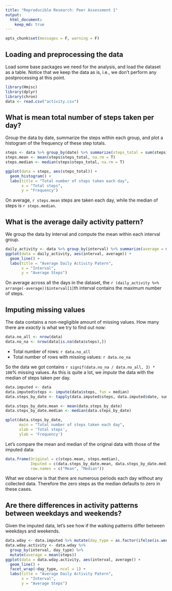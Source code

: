 ```yaml
---
title: "Reproducible Research: Peer Assessment 1"
output: 
  html_document: 
    keep_md: true 
---
```


```r
opts_chunk$set(messages = F, warning = F)
```

## Loading and preprocessing the data

Load some base packages we need for the analysis, and load the dataset as a table.
Notice that we keep the data as is, i.e., we don't perform any postprocessing at this point.

```r
library(Hmisc)
library(dplyr)
library(chron)
data <- read.csv("activity.csv")
```

## What is mean total number of steps taken per day?

Group the data by date, summarize the steps within each group,
and plot a histogram of the frequency of these step totals.

```r
steps <- data %>% group_by(date) %>% summarize(steps_total = sum(steps))
steps.mean <- mean(steps$steps_total, na.rm = T)
steps.median <- median(steps$steps_total, na.rm = T)

ggplot(data = steps, aes(steps_total)) +
  geom_histogram() +
  labs(title = "Total number of steps taken each day",
       x = "Total steps",
       y = "Frequency")
```

On average, `r steps.mean` steps are taken each day, while the median of steps is `r steps.median`.

## What is the average daily activity pattern?

We group the data by interval and compute the mean within each interval group.

```r
daily_activity <- data %>% group_by(interval) %>% summarize(average = mean(steps, na.rm = T))
ggplot(data = daily_activity, aes(interval, average)) +
  geom_line() +
  labs(title = "Average Daily Activity Patern",
       x = "Interval",
       y = "Average Steps")
```

On average across all the days in the dataset, the `r (daily_activity %>% arrange(-average))$interval[1]`th interval contains the maximum number of steps.

## Imputing missing values

The data contains a non-negligible amount of missing values.
How many there are _exactly_ is what we try to find out now:

```r
data.no_all <- nrow(data)
data.no_na <- nrow(data[is.na(data$steps),])
```

- Total number of rows: `r data.no_all`
- Total number of rows with missing values: `r data.no_na`

So the data we got contains `r signif(data.no_na / data.no_all, 3) * 100`% missing values.
As this is quite a lot, we _impute_ the data with the median of steps taken per day.

```r
data.imputed <- data
data.imputed$steps <- impute(data$steps, fun = median)
data.steps_by_date <- tapply(data.imputed$steps, data.imputed$date, sum)

data.steps_by_date.mean <- mean(data.steps_by_date)
data.steps_by_date.median <- median(data.steps_by_date)

qplot(data.steps_by_date,
      main = "Total number of steps taken each day",
      xlab = 'Total steps',
      ylab = 'Frequency')
```

Let's compare the mean and median of the original data with those of the imputed data:

```r
data.frame(Original = c(steps.mean, steps.median),
           Imputed = c(data.steps_by_date.mean, data.steps_by_date.median),
           row.names = c("Mean", "Median"))
```

What we observe is that there are numerous periods each day without any collected data.
Therefore the zero steps as the median defaults to zero in these cases.

## Are there differences in activity patterns between weekdays and weekends?

Given the imputed data, let's see how if the walking patterns differ between weekdays and weekends.

```r
data.wday <- data.imputed %>% mutate(day_type = as.factor(ifelse(is.weekend(as.Date(date)), "weekend", "weekday")))
data.wday.activity <- data.wday %>%
  group_by(interval, day_type) %>%
  mutate(average = mean(steps))
ggplot(data = data.wday.activity, aes(interval, average)) +
  geom_line() +
  facet_wrap(~day_type, ncol = 1) + 
  labs(title = "Average Daily Activity Patern",
       x = "Interval",
       y = "Average Steps")
```
